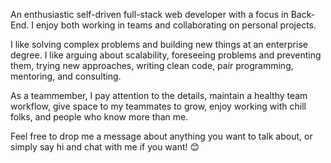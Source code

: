 
An enthusiastic self-driven full-stack web developer with a focus in Back-End. I enjoy both working in teams and collaborating on personal projects.

I like solving complex problems and building new things at an enterprise degree. I like arguing about scalability,
foreseeing problems and preventing them, trying new approaches, writing clean code, pair programming, mentoring, and consulting.

As a teammember, I pay attention to the details, maintain a healthy team workflow, give space to my teammates to grow,
enjoy working with chill folks, and people who know more than me.

[//]: # (I also like philosophy by the way. I mean who doesn't 😏)

[//]: # ()
[//]: # (Come and say hi or chat anytime through either of my socials. I'd love to hear about your journey and anything that you)

[//]: # (might want to share with me that has to do with my content or anything 🤗)

[//]: # ()
[//]: # (## Background)

[//]: # (I'm an only child in my family and lived most of my life moving around to different places because of my parents' jobs.)

[//]: # (When I was a kindergartener, I got stutter trying to imitate another kid's way of talking which was stuttering. And,)

[//]: # (it stuck to me ever since. Having stutter blocked me from developing basic social skills and ingrained awkwardness and many)

[//]: # (other bad traits into my perspective and personality. I'm still working on treating my stutter and identifying those traits and striving)

[//]: # (to be a better person.)

[//]: # ()
[//]: # (Stutter also made an introvert out of me and caused me to have lack of self-esteem and many other bad personality traits.)

[//]: # (I truly believe I would've a different path if I didn't have this phenomenon during my youth. I might've not become a programmer)

[//]: # (although I love doing it.)

[//]: # ()
[//]: # (The only reason I became super open about my stutter and understood it is because of a rare speech therapy I used to go at.)

[//]: # (Although I went to a bunch of speech therapists, the last one was the only legitimate and effective one who truly gave me)

[//]: # (the ability to accept my stutter and understand it fully.)

[//]: # ()
[//]: # (## The Story of My Programming Journey)

[//]: # (This is a long one so sit back and grab some snacks before reading it.)

[//]: # ()
[//]: # (When I was 13, I initially dipped my toes into the world of programming by trying to learn how to program. So,)

[//]: # (I downloaded some PDFs to learn Python and Ruby on my dad's computer. And, I got discouraged because I didn't know what a variable)

[//]: # (is and couldn't understand even after I asked my father. He told me to learn Visual Basic as it has to do with visuals and)

[//]: # (forms on Windows so it would be a great way to start. I made a simple form and input, but still couldn't understand anything)

[//]: # (cause I was too young. A few months later, I clung to my dad and begged him to buy me a laptop. And he made the mistake.)

[//]: # ()
[//]: # (When I turned 14, I started my real programming journey while trying to become a &#40;cool&#41; hacker.. But, thankfully,)

[//]: # (my uncle showed me the roadmap and moved me towards being a Web Developer! So, I listened to his guidance and)

[//]: # (started learning about basic Web concepts. I googled the basic web concepts and buzz words that he told me.)

[//]: # ("What is Web?", "What is HTTP?", "What happens when someone opens a web page", and so on. I read so many different blogs)

[//]: # (to truly understand each individual concept.)

[//]: # ()
[//]: # (Then I tried learning HTML on my own, but my brain was too small, so I decided to sign up at a programming academy in)

[//]: # (Tehran, and take things from there. I studied super hard for HTML and CSS while my friends were playing PS4 all day.)

[//]: # (I coded out the UIs of a few web pages for practice &#40;e.g.: Facebook login page, DigiKala's homepage, MacDonald's homepage, Apple's homepage, etc.&#41;.)

[//]: # (Then I decided to learn one of the most loved programming languages in the world. PHP. Again, I ended up going to another academy)

[//]: # (somewhere else in Tehran along with one of my friends to learn this beautiful language.)

[//]: # ()
[//]: # (I began building personal projects with PHP and I somehow could understand more things and I self-studied more advanced)

[//]: # (concepts in PHP. Then I started building more projects for my friends, family, and freelancing. I made my own)

[//]: # (PHP framework because I didn't want to learn any frameworks back then! It was not the best decision even though it was super fun.)

[//]: # ()
[//]: # (Despite not being the first, PHP was my stepping stone to learn other concepts &#40;OOP, interfaces&#41; and languages such as:)

[//]: # (C#, Java, JavaScript, Python, and C++. Not an impressive stepping stone but whatever.)

[//]: # ()
[//]: # (When I went to college, I met lots of peers and actually worked in teams of more than 2 people. I learned the basics of)

[//]: # (Operation Systems, Databases, and Programming once more which really reinforced those stuff for me at a basic level. I)

[//]: # (think going to a college was super nice because of this. Maybe that's why some jobs require you to have a degree.)

[//]: # ()
[//]: # (Currently, I'm pursuing my career more professionally and looking for opportunities to challenge myself and)

[//]: # (help others learn things I wish someone else would've told me to learn.)

Feel free to drop me a message about anything you want to talk about, or simply say hi and chat with me if you want! 😊
